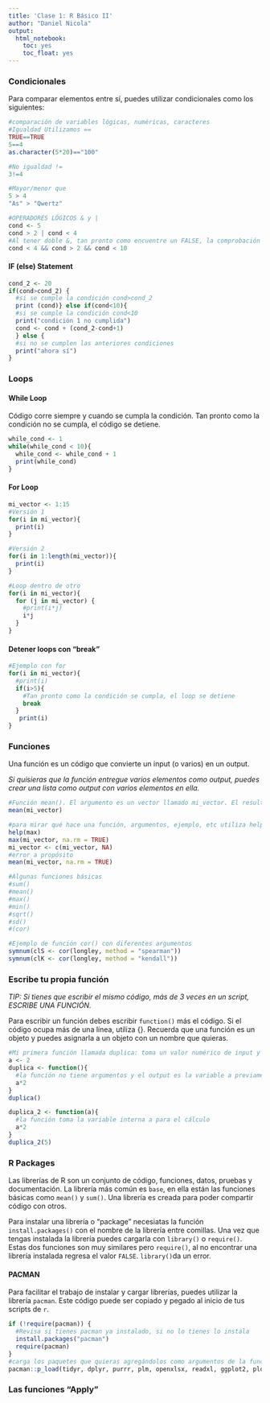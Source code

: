 ```yaml
---
title: 'Clase 1: R Básico II'
author: "Daniel Nicola"
output:
  html_notebook:
    toc: yes
    toc_float: yes
---
```


### Condicionales
Para comparar elementos entre sí, puedes utilizar condicionales como los siguientes:
```r
#comparación de variables lógicas, numéricas, caracteres
#Igualdad Utilizamos ==
TRUE==TRUE
5==4
as.character(5*20)=="100"

#No igualdad !=
3!=4

#Mayor/menor que
5 > 4
"As" > "Qwertz"

#OPERADORES LÓGICOS & y | 
cond <- 5
cond > 2 | cond < 4
#Al tener doble &, tan pronto como encuentre un FALSE, la comprobación termina (código más eficiente)
cond < 4 && cond > 2 && cond < 10
```
#### IF  (else) Statement
```r
cond_2 <- 20
if(cond>cond_2) { 
  #si se cumple la condición cond>cond_2
  print (cond)} else if(cond<10){
  #si se cumple la condición cond<10
  print("condición 1 no cumplida")
  cond <- cond + (cond_2-cond+1) 
  } else {
  #si no se cumplen las anteriores condiciones
  print("ahora sí")
}
```

### Loops
#### While Loop
Código corre siempre y cuando se cumpla la condición. Tan pronto como la condición no se cumpla, el código se detiene.
```r
while_cond <- 1
while(while_cond < 10){
  while_cond <- while_cond + 1
  print(while_cond)
}
```

#### For Loop
```r
mi_vector <- 1:15
#Versión 1
for(i in mi_vector){
  print(i)
}

#Versión 2
for(i in 1:length(mi_vector)){
  print(i)
}

#Loop dentro de otro
for(i in mi_vector){
  for (j in mi_vector) {
    #print(i*j)
    i*j
  }
}
```
#### Detener loops con "break"
```r
#Ejemplo con for
for(i in mi_vector){
  #print(i)
  if(i>5){
    #Tan pronto como la condición se cumpla, el loop se detiene
    break
  }
   print(i)
}
```


### Funciones
Una función es un código que convierte un input (o varios) en un output.

*Si quisieras que la función entregue varios elementos como output, puedes crear una lista como output con varios elementos en ella.*
```r
#Función mean(). El argumento es un vector llamado mi_vector. El resultado es la media del vector
mean(mi_vector)

#para mirar qué hace una función, argumentos, ejemplo, etc utiliza help(función) o ?función
help(max)
max(mi_vector, na.rm = TRUE)
mi_vector <- c(mi_vector, NA)
#error a propósito
mean(mi_vector, na.rm = TRUE)

#Algunas funciones básicas
#sum()
#mean()
#max()
#min()
#sqrt()
#sd()
#(cor)

#Ejemplo de función cor() con diferentes argumentos
symnum(clS <- cor(longley, method = "spearman"))
symnum(clK <- cor(longley, method = "kendall"))
```


### Escribe tu propia función
*TIP: Si tienes que escribir el mismo código, más de 3 veces en un script, ESCRIBE UNA FUNCIÓN.*

Para escribir un función debes escribir `function()` más el código. Si el código ocupa más de una línea, utiliza {}. Recuerda que una función es un objeto y puedes asignarla a un objeto con un nombre que quieras.
```r
#Mi primera función llamada duplica: toma un valor numérico de input y como output da esta variable multiplicada por 2. Para el ejemplo creamos una variable previamente
a <- 2
duplica <- function(){
  #la función no tiene argumentos y el output es la variable a previamente creada multiplicada por 2
  a*2
}
duplica()

duplica_2 <- function(a){
  #la función toma la variable interna a para el cálculo
  a*2
}
duplica_2(5)

```

### R Packages
Las librerías de R son un conjunto de código, funciones, datos, pruebas y documentación. La librería más común es `base`, en ella están las funciones básicas como `mean()` y `sum()`. Una librería es creada para poder compartir código con otros. 

Para instalar una librería o "package" necesiatas la función `install.packages()` con el nombre de la librería entre comillas. Una vez que tengas instalada la librería puedes cargarla con `library()` o `require()`. Estas dos funciones son muy similares pero `require()`, al no encontrar una librería instalada regresa el valor `FALSE`. `library()`da un error.

#### PACMAN
Para facilitar el trabajo de instalar y cargar librerías, puedes utilizar la librería `pacman`. Este código puede ser copiado y pegado al inicio de tus scripts de `r`.
```r
if (!require(pacman)) {
  #Revisa si tienes pacman ya instalado, si no lo tienes lo instala
  install.packages("pacman")
  require(pacman)
}
#carga los paquetes que quieras agregándolos como argumentos de la función p_load
pacman::p_load(tidyr, dplyr, purrr, plm, openxlsx, readxl, ggplot2, plotly, shiny)

```


### Las funciones "Apply"

